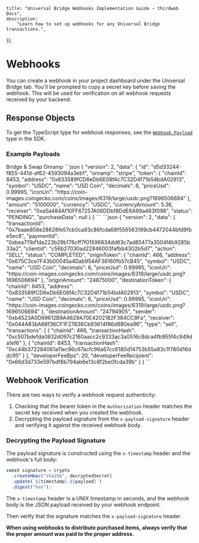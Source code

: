
	title: "Universal Bridge Webhooks Implementation Guide — thirdweb Docs",
	description:
		"Learn how to set up webhooks for any Universal Bridge transactions.",
});

# Webhooks

You can create a webhook in your project dashboard under the Universal Bridge tab. You'll be prompted to copy a secret key before saving the webhook. This will be used for verification on all webhook requests received by your backend.

## Response Objects

To get the TypeScript type for webhook responses, see the [`Webhook.Payload`](https://portal.thirdweb.com/typescript/v5/webhook/payload) type in the SDK.

### Example Payloads

<Tabs defaultValue="bridge">

<TabsList>
	<TabsTrigger value="bridge">Bridge & Swap</TabsTrigger>
	<TabsTrigger value="onramp">Onramp</TabsTrigger>
</TabsList>
<TabsContent value='onramp'>
```json
{
  "version": 2,
  "data": {
    "id": "d5d33244-f855-441d-af62-4593094a3eb1",
    "onramp": "stripe",
    "token": {
      "chainId": 8453,
      "address": "0x833589fCD6eDb6E08f4c7C32D4f71b54bdA02913",
      "symbol": "USDC",
      "name": "USD Coin",
      "decimals": 6,
      "priceUsd": 0.99995,
      "iconUri": "https://coin-images.coingecko.com/coins/images/6319/large/usdc.png?1696506694"
    },
    "amount": "5100000",
    "currency": "USDC",
    "currencyAmount": 5.36,
    "receiver": "0xa5a484Af10FF67257A06DDbf8DdE6A99a483f098",
    "status": "PENDING",
    "purchaseData": null
  }
}
```
</TabsContent>

<TabsContent value='bridge'>
```json
{
  "version": 2,
  "data": {
    "transactionId": "0x7baae858e28628fe57cb0ca93c86fcda68f556563199cb4472044bfd9fbe5ec8",
    "paymentId": "0xbea711bf1da223b29b176cff7f01596834dd63c7ad85477a3504f4b9285b33a2",
    "clientId": "c56b27030ad22846003fafbb4302b5d7",
    "action": "SELL",
    "status": "COMPLETED",
    "originToken": {
      "chainId": 466,
      "address": "0x675C3ce7F43b00045a4Dab954AF36160fb57cB45",
      "symbol": "USDC",
      "name": "USD Coin",
      "decimals": 6,
      "priceUsd": 0.99995,
      "iconUri": "https://coin-images.coingecko.com/coins/images/6319/large/usdc.png?1696506694"
    },
    "originAmount": "24875000",
    "destinationToken": {
      "chainId": 8453,
      "address": "0x833589fCD6eDb6E08f4c7C32D4f71b54bdA02913",
      "symbol": "USDC",
      "name": "USD Coin",
      "decimals": 6,
      "priceUsd": 0.99995,
      "iconUri": "https://coin-images.coingecko.com/coins/images/6319/large/usdc.png?1696506694"
    },
    "destinationAmount": "24794905",
    "sender": "0xb4523A0D69612B9A4629A70E42021B2F384CC8Fa",
    "receiver": "0x044A83bA68f36CF1F27836Cb93614f86d8B0ea96",
    "type": "sell",
    "transactions": [
      {
        "chainId": 466,
        "transactionHash": "0xc507bde1da0832d097c2160aacc2c9333ac3a0516c8dca4fb955f4c949da1ef6"
      },
      {
        "chainId": 8453,
        "transactionHash": "0xc44b372284061a11ec96c67acfc96a67cc6180d14753b55a93c1f780d16ddc95"
      }
    ],
    "developerFeeBps": 20,
    "developerFeeRecipient": "0x66d3d733e597bdf8b794ab6e13c8f2be0fcda39b"
  }
}
```
</TabsContent>
</Tabs>

## Webhook Verification

There are two ways to verify a webhook request authenticity:
1. Checking that the bearer token in the `Authorization` header matches the secret key received when you created the webhook.
2. Decrypting the payload signature from the `x-payload-signature` header and verifying it against the received webhook body.

### Decrypting the Payload Signature

The payload signature is constructed using the `x-timestamp` header and the webhook's full body:
```ts
const signature = crypto
  .createHmac("sha256", decryptedSecret)
  .update(`${timestamp}.${payload}`)
  .digest("hex");
```
The `x-timestamp` header is a UNIX timestamp in seconds, and the webhook body is the JSON payload received by your webhook endpoint.

Then verify that the signature matches the `x-payload-signature` header.

**When using webhooks to distribute purchased items, always verify that the proper amount was paid to the proper address.**
